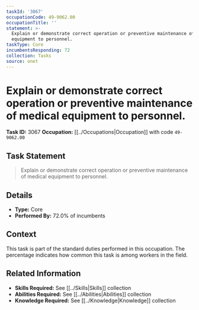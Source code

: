 ```yaml
---
taskId: '3067'
occupationCode: 49-9062.00
occupationTitle: ''
statement: >-
  Explain or demonstrate correct operation or preventive maintenance of medical
  equipment to personnel.
taskType: Core
incumbentsResponding: 72
collection: Tasks
source: onet
---
```

# Explain or demonstrate correct operation or preventive maintenance of medical equipment to personnel.

**Task ID:** 3067
**Occupation:** [[../Occupations|Occupation]] with code `49-9062.00`

## Task Statement

> Explain or demonstrate correct operation or preventive maintenance of medical equipment to personnel.

## Details

- **Type:** Core
- **Performed By:** 72.0% of incumbents

## Context

This task is part of the standard duties performed in this occupation. The percentage indicates how common this task is among workers in the field.

## Related Information

- **Skills Required:** See [[../Skills|Skills]] collection
- **Abilities Required:** See [[../Abilities|Abilities]] collection
- **Knowledge Required:** See [[../Knowledge|Knowledge]] collection
